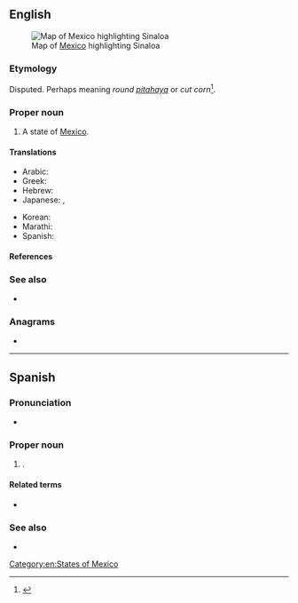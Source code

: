 ==English==
[[File:Mexico map, MX-SIN.svg|thumb|Map of [[Mexico]] highlighting Sinaloa]]

===Etymology===
Disputed. Perhaps meaning ''round [[pitahaya]]'' or ''cut corn''<ref>{{cite-web|url=http://web.archive.org/web/20070716221737/http://www.sinaloa.gob.mx/NR/exeres/B1FB61DE-82E5-4EE7-AE7E-851D47307AF3,frameless.htm?NRMODE=Published|title=Municipio de Sinaloa de Leyva|archiveurl=https://web.archive.org/web/20070716221737/http://www.sinaloa.gob.mx/NR/exeres/B1FB61DE-82E5-4EE7-AE7E-851D47307AF3,frameless.htm?NRMODE=Published|archivedate=16 July 2007|accessdate=4 May 2009}}</ref>.

===Proper noun===
{{en-proper noun}}

# A state of [[Mexico]].

====Translations====
{{trans-top|state of Mexico}}
* Arabic: {{t|ar|سينالوا|n}}
* Greek: {{t|el|Σιναλόα|n}}
* Hebrew: {{t|he|Sinalòwah|n|tr=Syinalòwʼah|alt=סיִנַלֹואַה|sc=Hebr}}
* Japanese: {{t+|ja|メキシコ|m|tr=mekishiko|sc=Jpan}}, {{t|ja|シナロア|m|tr=shinaroa|sc=Jpan}}
{{trans-mid}}
* Korean: {{t|ko|시날로아|n|sc=Kore}}
* Marathi: {{t|mr|सिनालोआ|n|tr=sināloā|sc=Deva}}
* Spanish: {{t+|es|Sinaloa|m}}
{{trans-bottom}}

====References====
<references/>

===See also===
* {{pedialite}}

===Anagrams===
* {{anagrams|en|a=aailnos|solania}}

[[Category:en:States of Mexico]]

----

==Spanish==

===Pronunciation===
* {{es-IPA}}

===Proper noun===
{{es-proper noun|m}}

# {{place|es|state|c/Mexico}}.

====Related terms====
* {{l|es|sinaloense}}

===See also===
* {{pedialite|lang=es}}